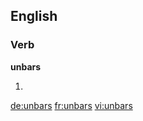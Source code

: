 ==English==
===Verb===
'''unbars'''
# {{en-third-person singular of|unbar}}

[[de:unbars]]
[[fr:unbars]]
[[vi:unbars]]